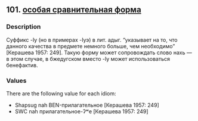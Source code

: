 ## 101. <a href =  'https://agricolamz.github.io/The_Circassian_Isoglosses_Database/101.html'>особая сравнительная форма</a>
### Description

Суффикс -Iу (но в примерах -Iуэ) в лит. адыг. "указывает на то, что данного качества в предмете немного больше, чем необходимо" [Керашева 1957: 249]. Такую форму может сопровождать слово нахь — в этом случае, в бжедугском вместо -Iу может использоваться бенефактив.

### Values
There are the following value for each idiom:

* Shapsug  nah BEN-прилагательное [Керашева 1957: 249] 
* SWC  nah прилагательное-ʔʷe [Керашева 1957: 249] 

